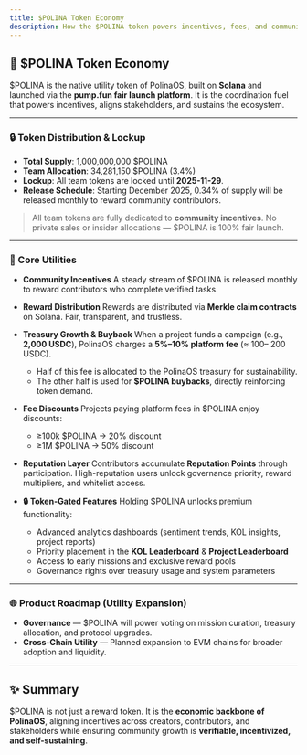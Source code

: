 ```yaml
---
title: $POLINA Token Economy
description: How the $POLINA token powers incentives, fees, and community growth in PolinaOS.
---
```


## 💠 $POLINA Token Economy

$POLINA is the native utility token of PolinaOS, built on **Solana** and launched via the **pump.fun fair launch platform**.
It is the coordination fuel that powers incentives, aligns stakeholders, and sustains the ecosystem.

---

### 🔒 Token Distribution & Lockup

- **Total Supply**: 1,000,000,000 $POLINA
- **Team Allocation**: 34,281,150 $POLINA (3.4%)
- **Lockup**: All team tokens are locked until **2025-11-29**.
- **Release Schedule**: Starting December 2025, 0.34% of supply will be released monthly to reward community contributors.

> All team tokens are fully dedicated to **community incentives**. No private sales or insider allocations — $POLINA is 100% fair launch.

---

### 📌 Core Utilities

- **Community Incentives**
  A steady stream of $POLINA is released monthly to reward contributors who complete verified tasks.

- **Reward Distribution**
  Rewards are distributed via **Merkle claim contracts** on Solana. Fair, transparent, and trustless.

- **Treasury Growth & Buyback**
  When a project funds a campaign (e.g., **2,000 USDC**), PolinaOS charges a **5%–10% platform fee** (≈ 100– 200 USDC).
  - Half of this fee is allocated to the PolinaOS treasury for sustainability.
  - The other half is used for **$POLINA buybacks**, directly reinforcing token demand.

- **Fee Discounts**
  Projects paying platform fees in $POLINA enjoy discounts:
  - ≥100k $POLINA → 20% discount
  - ≥1M $POLINA → 50% discount

- **Reputation Layer**
  Contributors accumulate **Reputation Points** through participation. High-reputation users unlock governance priority, reward multipliers, and whitelist access.

- **🔒 Token-Gated Features**
  Holding $POLINA unlocks premium functionality:
  - Advanced analytics dashboards (sentiment trends, KOL insights, project reports)
  - Priority placement in the **KOL Leaderboard** & **Project Leaderboard**
  - Access to early missions and exclusive reward pools
  - Governance rights over treasury usage and system parameters

---

### 🌐 Product Roadmap (Utility Expansion)

- **Governance** — $POLINA will power voting on mission curation, treasury allocation, and protocol upgrades.
- **Cross-Chain Utility** — Planned expansion to EVM chains for broader adoption and liquidity.

---

## ✨ Summary

$POLINA is not just a reward token.
It is the **economic backbone of PolinaOS**, aligning incentives across creators, contributors, and stakeholders while ensuring community growth is **verifiable, incentivized, and self-sustaining**.
